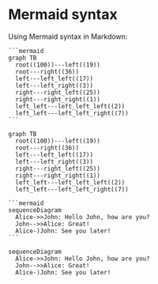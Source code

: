 # Mermaid syntax

Using Mermaid syntax in Markdown:

````mdx
```mermaid
graph TB
  root((100))---left((19))
  root---right((36))
  left---left_left((17))
  left---left_right((3))
  right---right_left((25))
  right---right_right((1))
  left_left---left_left_left((2))
  left_left---left_left_right((7))
```
````

```mermaid
graph TB
  root((100))---left((19))
  root---right((36))
  left---left_left((17))
  left---left_right((3))
  right---right_left((25))
  right---right_right((1))
  left_left---left_left_left((2))
  left_left---left_left_right((7))
```

````mdx
```mermaid
sequenceDiagram
  Alice->>John: Hello John, how are you?
  John-->>Alice: Great!
  Alice-)John: See you later!
```
````

```mermaid
sequenceDiagram
  Alice->>John: Hello John, how are you?
  John-->>Alice: Great!
  Alice-)John: See you later!
```
